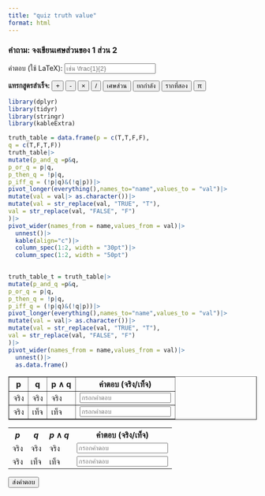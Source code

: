 ```yaml
---
title: "quiz truth value"
format: html
---
```


<script src="https://polyfill.io/v3/polyfill.min.js?features=es6"></script>
<script id="MathJax-script" async src="https://cdn.jsdelivr.net/npm/mathjax@3/es5/tex-mml-chtml.js"></script>

<h3>คำถาม: จงเขียนเศษส่วนของ 1 ส่วน 2</h3>

<form id="mathForm">
  <label for="answer">คำตอบ (ใช้ LaTeX):</label>
  <input type="text" id="answer" oninput="updatePreview()" placeholder="เช่น \frac{1}{2}">
  <div id="preview" style="font-size: 1.5em; margin: 10px 0;"></div>

    <strong>แทรกสูตรสำเร็จ:</strong>
    <button type="button" onclick="insertLatex('+')">+</button>
    <button type="button" onclick="insertLatex('-')">-</button>
    <button type="button" onclick="insertLatex('\\times')">×</button>
    <button type="button" onclick="insertLatex('\\div')">/</button>
    <button type="button" onclick="insertLatex('\\frac{a}{b}')">เศษส่วน</button>
    <button type="button" onclick="insertLatex('a^{b}')">ยกกำลัง</button>
    <button type="button" onclick="insertLatex('\\sqrt{a}')">รากที่สอง</button>
    <button type="button" onclick="insertLatex('\\pi')">π</button>
   

```r
library(dplyr)
library(tidyr)
library(stringr)
library(kableExtra)

truth_table = data.frame(p = c(T,T,F,F),
q = c(T,F,T,F))
truth_table|>
mutate(p_and_q =p&q,
p_or_q = p|q,
p_then_q = !p|q,
p_iff_q = (!p|q)&(!q|p))|>
pivot_longer(everything(),names_to="name",values_to = "val")|>
mutate(val = val|> as.character())|>
mutate(val = str_replace(val, "TRUE", "T"),
val = str_replace(val, "FALSE", "F")
)|>
pivot_wider(names_from = name,values_from = val)|>
  unnest()|>
  kable(align="c")|>
  column_spec(1:2, width = "30pt")|>
  column_spec(1:2, width = "50pt")
  
```


```r

truth_table_t = truth_table|>
mutate(p_and_q =p&q,
p_or_q = p|q,
p_then_q = !p|q,
p_iff_q = (!p|q)&(!q|p))|>
pivot_longer(everything(),names_to="name",values_to = "val")|>
mutate(val = val|> as.character())|>
mutate(val = str_replace(val, "TRUE", "T"),
val = str_replace(val, "FALSE", "F")
)|>
pivot_wider(names_from = name,values_from = val)|>
  unnest()|>
  as.data.frame()


```


<table border="1" style="width:100%"> <tr> <th>p</th> <th>q</th> <th>p ∧ q</th> <th>คำตอบ (จริง/เท็จ)</th> </tr> <tr> <td>จริง</td> <td>จริง</td> <td>จริง</td> <td><input type="text" name="ans1" placeholder="กรอกคำตอบ"></td> </tr> <tr> <td>จริง</td> <td>เท็จ</td> <td>เท็จ</td> <td><input type="text" name="ans2" placeholder="กรอกคำตอบ"></td> </tr> </table> 


<table style="width:100%">
  <tr>
    <th>$p$</th>
    <th>$q$</th>
    <th>$p \land q$</th>
    <th>คำตอบ (จริง/เท็จ)</th>
  </tr>
  <tr>
    <td>จริง</td>
    <td>จริง</td>
    <td>จริง</td>
    <td><input type="text" name="ans1" placeholder="กรอกคำตอบ"></td>
  </tr>
  <tr>
    <td>จริง</td>
    <td>เท็จ</td>
    <td>เท็จ</td>
    <td><input type="text" name="ans2" placeholder="กรอกคำตอบ"></td>
  </tr>
</table>


  <button type="button" onclick="submitForm()">ส่งคำตอบ</button>
</form>

<script>
function updatePreview() {
  const latex = document.getElementById('answer').value;
  document.getElementById('preview').innerHTML = `$$${latex}$$`;
  MathJax.typeset();
}

function insertLatex(code) {
  const input = document.getElementById('answer');
  input.focus();
  const start = input.selectionStart;
  const end = input.selectionEnd;
  input.value = input.value.substring(0, start) + code + input.value.substring(end);
  input.selectionStart = input.selectionEnd = start + code.length;
  updatePreview();
}

function submitForm() {
  const latex = document.getElementById('answer').value;
  alert(`คำตอบของคุณคือ:\n${latex}\n\n(ในระบบจริง คุณจะส่งข้อมูลนี้ไปยังเซิร์ฟเวอร์)`);
  // ในระบบจริง คุณอาจส่งข้อมูลไปยังเซิร์ฟเวอร์ด้วย AJAX หรืออื่น ๆ
}
</script>
